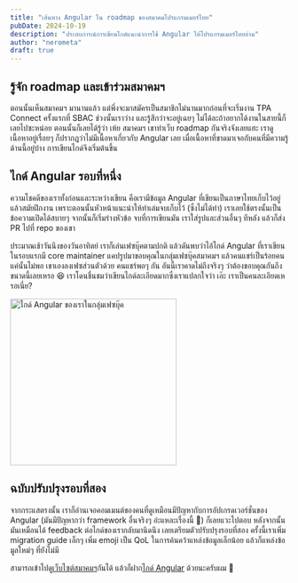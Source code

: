 ```yaml
---
title: "เส้นทาง Angular ใน roadmap ของสมาคมโปรแกรมเมอร์ไทย"
pubDate: 2024-10-19
description: "ประสบการณ์การเขียนไกด์แนะนำการใช้ Angular ให้โปรแกรมเมอร์ไทยอ่าน"
author: "nerometa"
draft: true
---
```


## รู้จัก roadmap และเข้าร่วมสมาคมฯ

ตอนนั้นเห็นสมาคมฯ มานานแล้ว แต่พึ่งจะมาสมัครเป็นสมาชิกไม่นานมากก่อนที่จะเริ่มงาน TPA Connect ครั้งแรกที่ SBAC ช่วงนั้นเราว่าง และรู้สึกว่าจะอยู่เฉยๆ ไม่ได้ละถ้าอยากได้งานในสายนี้ก็เลยไปซะหน่อย ตอนนั้นก็เลยได้รู้ว่า เห้ย สมาคมฯ เขาทำเว็บ roadmap กันจริงจังเลยแฮะ เราดูเนื้อหาอยู่เรื่อยๆ ก็ปรากฎว่าไม่มีเนื้อหาเกี่ยวกับ Angular เลย เมื่อเนื้อหาที่ขาดมาเจอกับคนที่มีความรู้ด้านนี้อยู่บ้าง การเขียนไกด์จึงเริ่มต้นขึ้น

## ไกด์ Angular รอบที่หนึ่ง

ความโชคดีของเราทั้งก่อนและระหว่างเขียน คือเรามีข้อมูล Angular ที่เขียนเป็นภาษาไทยเก็บไว้อยู่แล้วสมัยฝึกงาน เพราะตอนนั้นหัวหน้าแนะนำให้ทำเล่มจบเก็บไว้ (ซึ่งไม่ได้ทำ) เราเลยใช้ตรงนั้นเป็นข้อความเปิดได้สบายๆ จากนั้นก็เริ่มร่างหัวข้อ จบที่การเขียนมัน เราใส่รูปและส่วนอื่นๆ ทีหลัง แล้วก็ส่ง PR ไปที่ repo ของเขา

ประมาณเช้าวันนึงของวันอาทิตย์ เราก็เล่นเฟซบุ๊คตามปกติ แล้วดันพบว่าไอ้ไกด์ Angular ที่เราเขียนในรอบแรกมี core maintainer แคปรูปมาขอบคุณในกลุ่มเฟซบุ๊คสมาคมฯ แล้วคนแชร์เป็นร้อยคน แค่นั้นไม่พอ เขาเองลงเฟซส่วนตัวด้วย คนแชร์พอๆ กัน อันนี้เราคาดไม่ถึงจริงๆ ว่าต้องขอบคุณกันถึงขนาดนี้เลยเหรอ 😆 เราโดนชื่นชมว่าเขียนไกด์ละเอียดมากซึ่งเราแปลกใจว่า เอ๊ะ เราเป็นคนละเอียดเหรอเนี่ย?

<div class="img-wrapper">
	<img src="/images/ng-guide-on-fb-2.png" alt="ไกด์ Angular ของเราในกลุ่มเฟซบุ๊ค" width="300px" />
</div>

## ฉบับปรับปรุงรอบที่สอง

จากกระแสตรงนั้น เราก็อ่านเจอคอมเมนต์ของคนที่ดูเหมือนมีปัญหากับการอัปเกรดเวอร์ชั่นของ Angular (มันมีปัญหากว่า framework อื่นจริงๆ อ่ะแหละเรื่องนี้ 🤣) ก็เลยแวะไปตอบ หลังจากนั้นมันเหมือนได้ feedback ต่อไกด์ของเรากลับมานิดนึง เลยเตรียมตัวปรับปรุงรอบที่สอง ครั้งนี้เราเพิ่ม migration guide เล็กๆ เพิ่ม emoji เป็น QoL ในการค้นคว้าแหล่งข้อมูลเล็กน้อย แล้วก็แหล่งข้อมูลใหม่ๆ ที่ยังไม่มี

สามารถเข้าไปดู[เว็บไซต์สมาคมฯ](https://roadmap.thaiprogrammer.org/)กันได้ แล้วก็ฝาก[ไกด์ Angular](https://roadmap.thaiprogrammer.org/paths/web-guideline/frontend/angular) ด้วยนะครับผม 🙏
